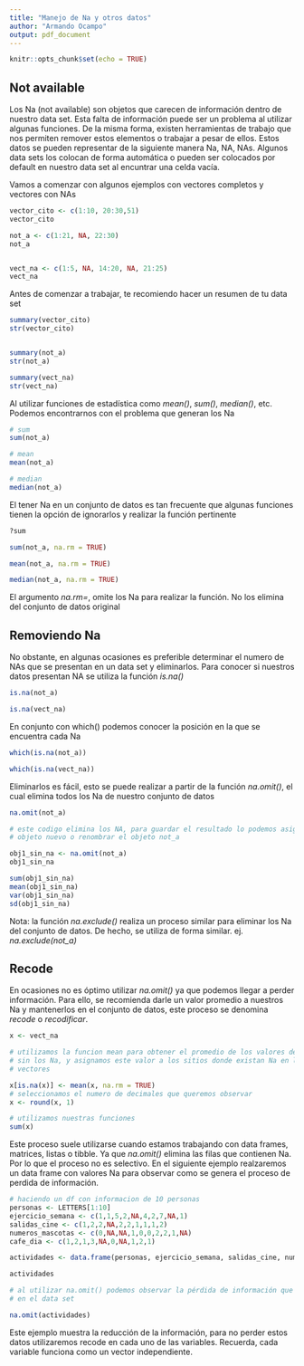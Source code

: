 ```yaml
---
title: "Manejo de Na y otros datos"
author: "Armando Ocampo"
output: pdf_document
---
```


```r
knitr::opts_chunk$set(echo = TRUE)
```

## Not available

Los Na (not available) son objetos que carecen de información dentro de nuestro data set. Esta falta de información puede ser un problema al utilizar algunas funciones. De la misma forma, existen herramientas de trabajo que nos permiten remover estos elementos o trabajar a pesar de ellos. Estos datos se pueden representar de la siguiente manera Na, NA, NAs. Algunos data sets los colocan de forma automática o pueden ser colocados por default en nuestro data set al encuntrar una celda vacía.

Vamos a comenzar con algunos ejemplos con vectores completos y vectores con NAs

```r
vector_cito <- c(1:10, 20:30,51)
vector_cito

not_a <- c(1:21, NA, 22:30)
not_a


vect_na <- c(1:5, NA, 14:20, NA, 21:25)
vect_na
```

Antes de comenzar a trabajar, te recomiendo hacer un resumen de tu data set

```r
summary(vector_cito)
str(vector_cito)


summary(not_a)
str(not_a)

summary(vect_na)
str(vect_na)
```


Al utilizar funciones de estadística como *mean()*, *sum()*, *median()*, etc. Podemos encontrarnos con el problema que generan los Na

```r
# sum
sum(not_a)

# mean
mean(not_a)

# median
median(not_a)
```

El tener Na en un conjunto de datos es tan frecuente que algunas funciones tienen la opción de ignorarlos y realizar la función pertinente

```r
?sum

sum(not_a, na.rm = TRUE)

mean(not_a, na.rm = TRUE)

median(not_a, na.rm = TRUE)
```

El argumento *na.rm=*, omite los Na para realizar la función. No los elimina del conjunto de datos original

## Removiendo Na

No obstante, en algunas ocasiones es preferible determinar el numero de NAs que se presentan en un data set y eliminarlos. Para conocer si nuestros datos presentan NA se utiliza la función *is.na()*

```r
is.na(not_a)

is.na(vect_na)
```

En conjunto con which() podemos conocer la posición en la que se encuentra cada Na

```r
which(is.na(not_a))

which(is.na(vect_na))
```

Eliminarlos es fácil, esto se puede realizar a partir de la función *na.omit()*, el cual elimina todos los Na de nuestro conjunto de datos

```r
na.omit(not_a)

# este codigo elimina los NA, para guardar el resultado lo podemos asignar a un 
# objeto nuevo o renombrar el objeto not_a

obj1_sin_na <- na.omit(not_a)
obj1_sin_na

sum(obj1_sin_na)
mean(obj1_sin_na)
var(obj1_sin_na)
sd(obj1_sin_na)
```


Nota: la función *na.exclude()* realiza un proceso similar para eliminar los Na del conjunto de datos. De hecho, se utiliza de forma similar. ej. *na.exclude(not_a)*


## Recode

En ocasiones no es óptimo utilizar *na.omit()* ya que podemos llegar a perder información. Para ello, se recomienda darle un valor promedio a nuestros Na y mantenerlos en el conjunto de datos, este proceso se denomina *recode* o *recodificar*.

```r
x <- vect_na

# utilizamos la funcion mean para obtener el promedio de los valores del vector
# sin los Na, y asignamos este valor a los sitios donde existan Na en los 
# vectores

x[is.na(x)] <- mean(x, na.rm = TRUE)
# seleccionamos el numero de decimales que queremos observar
x <- round(x, 1)

# utilizamos nuestras funciones
sum(x)
```


Este proceso suele utilizarse cuando estamos trabajando con data frames, matrices, listas o tibble. Ya que *na.omit()* elimina las filas que contienen Na. Por lo que el proceso no es selectivo. En el siguiente ejemplo realzaremos un data frame con valores Na para observar como se genera el proceso de perdida de información.

```r
# haciendo un df con informacion de 10 personas
personas <- LETTERS[1:10]
ejercicio_semana <- c(1,1,5,2,NA,4,2,7,NA,1)
salidas_cine <- c(1,2,2,NA,2,2,1,1,1,2)
numeros_mascotas <- c(0,NA,NA,1,0,0,2,2,1,NA)
cafe_dia <- c(1,2,1,3,NA,0,NA,1,2,1)

actividades <- data.frame(personas, ejercicio_semana, salidas_cine, numeros_mascotas, cafe_dia)

actividades

# al utilizar na.omit() podemos observar la pérdida de información que ocurre 
# en el data set

na.omit(actividades)
```

Este ejemplo muestra la reducción de la información, para no perder estos datos utilizaremos recode en cada uno de las variables. Recuerda, cada variable funciona como un vector independiente.


